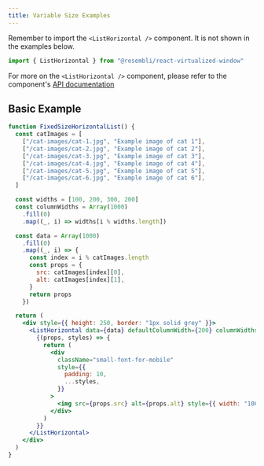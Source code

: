 ```yaml
---
title: Variable Size Examples
---
```


Remember to import the `<ListHorizontal />` component. It is not shown in the examples below.

```js
import { ListHorizontal } from "@resembli/react-virtualized-window"
```

For more on the `<ListHorizontal />` component, please refer to the component's [API documentation](/docs/react-virtualized-window/list-horizontal)

## Basic Example

```jsx live
function FixedSizeHorizontalList() {
  const catImages = [
    ["/cat-images/cat-1.jpg", "Example image of cat 1"],
    ["/cat-images/cat-2.jpg", "Example image of cat 2"],
    ["/cat-images/cat-3.jpg", "Example image of cat 3"],
    ["/cat-images/cat-4.jpg", "Example image of cat 4"],
    ["/cat-images/cat-5.jpg", "Example image of cat 5"],
    ["/cat-images/cat-6.jpg", "Example image of cat 6"],
  ]

  const widths = [100, 200, 300, 200]
  const columnWidths = Array(1000)
    .fill(0)
    .map((_, i) => widths[i % widths.length])

  const data = Array(1000)
    .fill(0)
    .map((_, i) => {
      const index = i % catImages.length
      const props = {
        src: catImages[index][0],
        alt: catImages[index][1],
      }
      return props
    })

  return (
    <div style={{ height: 250, border: "1px solid grey" }}>
      <ListHorizontal data={data} defaultColumnWidth={200} columnWidths={columnWidths}>
        {(props, styles) => {
          return (
            <div
              className="small-font-for-mobile"
              style={{
                padding: 10,
                ...styles,
              }}
            >
              <img src={props.src} alt={props.alt} style={{ width: "100%", height: "100%" }} />
            </div>
          )
        }}
      </ListHorizontal>
    </div>
  )
}
```
